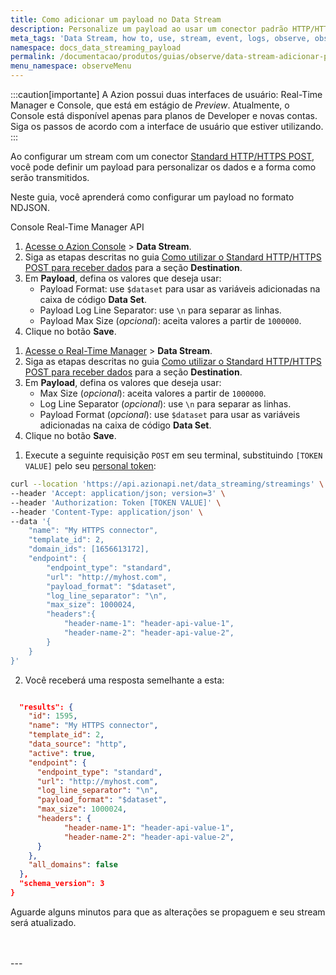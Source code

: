 ```yaml
---
title: Como adicionar um payload no Data Stream
description: Personalize um payload ao usar um conector padrão HTTP/HTTPS POST.
meta_tags: 'Data Stream, how to, use, stream, event, logs, observe, observability'
namespace: docs_data_streaming_payload
permalink: /documentacao/produtos/guias/observe/data-stream-adicionar-payload/
menu_namespace: observeMenu
---
```



:::caution[importante]
A Azion possui duas interfaces de usuário: Real-Time Manager e Console, que está em estágio de *Preview*. Atualmente, o Console está disponível apenas para planos de Developer e novas contas. Siga os passos de acordo com a interface de usuário que estiver utilizando.
:::

Ao configurar um stream com um conector [Standard HTTP/HTTPS POST](/pt-br/documentacao/produtos/guias/observe/conector-standard-https-post/), você pode definir um payload para personalizar os dados e a forma como serão transmitidos.

Neste guia, você aprenderá como configurar um payload no formato NDJSON.

<Tabs client:visible>
    <Fragment slot="tab.console">Console</Fragment>
    <Fragment slot="tab.rtm">Real-Time Manager</Fragment>
    <Fragment slot="tab.api">API</Fragment>

<Fragment slot="panel.console">

1. [Acesse o Azion Console](/pt-br/documentacao/produtos/guias/como-acessar-o-azion-console/) > **Data Stream**.
2. Siga as etapas descritas no guia [Como utilizar o Standard HTTP/HTTPS POST para receber dados](/pt-br/documentacao/produtos/guias/observe/conector-standard-https-post/) para a seção **Destination**.
3. Em **Payload**, defina os valores que deseja usar:
    - Payload Format: use `$dataset` para usar as variáveis adicionadas na caixa de código **Data Set**.
    - Payload Log Line Separator: use `\n` para separar as linhas.
    - Payload Max Size (*opcional*): aceita valores a partir de `1000000`.
4. Clique no botão **Save**.

</Fragment>

<Fragment slot="panel.rtm">

1. [Acesse o Real-Time Manager](https://manager.azion.com/) > **Data Stream**.
2. Siga as etapas descritas no guia [Como utilizar o Standard HTTP/HTTPS POST para receber dados](/pt-br/documentacao/produtos/guias/observe/conector-standard-https-post/) para a seção **Destination**.
3. Em **Payload**, defina os valores que deseja usar:
    - Max Size (*opcional*): aceita valores a partir de `1000000`.
    - Log Line Separator (*opcional*): use `\n` para separar as linhas.
    - Payload Format (*opcional*): use `$dataset` para usar as variáveis adicionadas na caixa de código **Data Set**.
4. Clique no botão **Save**.

</Fragment>

<Fragment slot="panel.api">

1. Execute a seguinte requisição `POST` em seu terminal, substituindo `[TOKEN VALUE]` pelo seu [personal token](/pt-br/documentacao/produtos/guias/personal-tokens/):

```bash
curl --location 'https://api.azionapi.net/data_streaming/streamings' \
--header 'Accept: application/json; version=3' \
--header 'Authorization: Token [TOKEN VALUE]' \
--header 'Content-Type: application/json' \
--data '{
    "name": "My HTTPS connector",
    "template_id": 2,
    "domain_ids": [1656613172],
    "endpoint": {
        "endpoint_type": "standard",
        "url": "http://myhost.com",
        "payload_format": "$dataset",
        "log_line_separator": "\n",
        "max_size": 1000024,
        "headers":{
            "header-name-1": "header-api-value-1",
            "header-name-2": "header-api-value-2",
        }
    }
}'
```

2. Você receberá uma resposta semelhante a esta:

```json

  "results": {
    "id": 1595,
    "name": "My HTTPS connector",
    "template_id": 2,
    "data_source": "http",
    "active": true,
    "endpoint": {
      "endpoint_type": "standard",
      "url": "http://myhost.com",
      "log_line_separator": "\n",
      "payload_format": "$dataset",
      "max_size": 1000024,
      "headers": {
            "header-name-1": "header-api-value-1",
            "header-name-2": "header-api-value-2",
      }
    },
    "all_domains": false
  },
  "schema_version": 3
}
```

Aguarde alguns minutos para que as alterações se propaguem e seu stream será atualizado.

  <JourneyAPI />

</Fragment>
</Tabs>
<br /><br />
---

